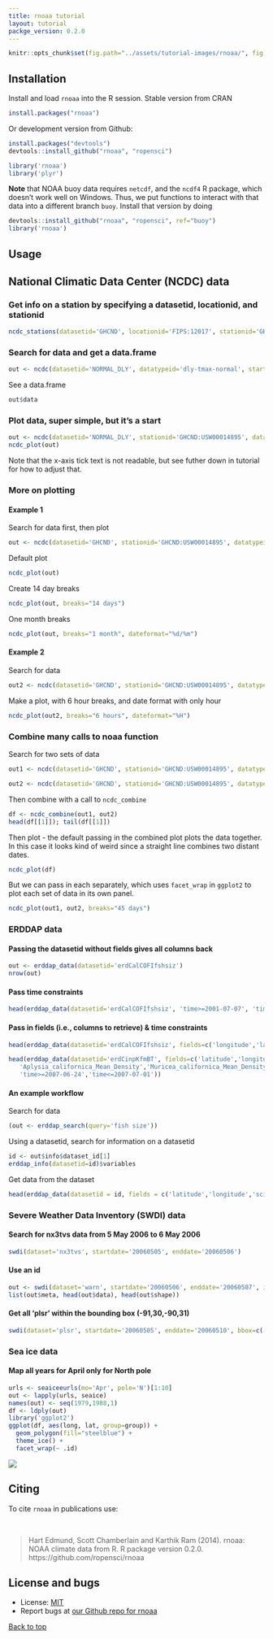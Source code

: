 ```yaml
---
title: rnoaa tutorial
layout: tutorial
packge_version: 0.2.0
---
```


```r
knitr::opts_chunk$set(fig.path="../assets/tutorial-images/rnoaa/", fig.width=6, fig.height=4)
```

<section id="installation">

## Installation


Install and load `rnoaa` into the R session. Stable version from CRAN

```r
install.packages("rnoaa")
```

Or development version from Github:

```r
install.packages("devtools")
devtools::install_github("rnoaa", "ropensci")
```

```r
library('rnoaa')
library('plyr')
```

__Note__ that NOAA buoy data requires `netcdf`, and the `ncdf4` R package, which doesn't work well on Windows. Thus, we put functions to interact with that data into a different branch `buoy`. Install that version by doing

```r
devtools::install_github("rnoaa", "ropensci", ref="buoy")
library('rnoaa')
```

<section id="usage">

## Usage

## National Climatic Data Center (NCDC) data

### Get info on a station by specifying a datasetid, locationid, and stationid

```r
ncdc_stations(datasetid='GHCND', locationid='FIPS:12017', stationid='GHCND:USC00084289')
```

### Search for data and get a data.frame

```r
out <- ncdc(datasetid='NORMAL_DLY', datatypeid='dly-tmax-normal', startdate = '2010-05-01', enddate = '2010-05-10')
```

See a data.frame

```r
out$data
```

### Plot data, super simple, but it's a start

```r
out <- ncdc(datasetid='NORMAL_DLY', stationid='GHCND:USW00014895', datatypeid='dly-tmax-normal', startdate = '2010-01-01', enddate = '2010-12-10', limit = 300)
ncdc_plot(out)
```

Note that the x-axis tick text is not readable, but see futher down in tutorial for how to adjust that.

### More on plotting

#### Example 1

Search for data first, then plot

```r
out <- ncdc(datasetid='GHCND', stationid='GHCND:USW00014895', datatypeid='PRCP', startdate = '2010-05-01', enddate = '2010-10-31', limit=500)
```

Default plot

```r
ncdc_plot(out)
```

Create 14 day breaks

```r
ncdc_plot(out, breaks="14 days")
```

One month breaks

```r
ncdc_plot(out, breaks="1 month", dateformat="%d/%m")
```

#### Example 2

Search for data

```r
out2 <- ncdc(datasetid='GHCND', stationid='GHCND:USW00014895', datatypeid='PRCP', startdate = '2010-05-01', enddate = '2010-05-03', limit=100)
```

Make a plot, with 6 hour breaks, and date format with only hour

```r
ncdc_plot(out2, breaks="6 hours", dateformat="%H")
```

### Combine many calls to noaa function

Search for two sets of data

```r
out1 <- ncdc(datasetid='GHCND', stationid='GHCND:USW00014895', datatypeid='PRCP', startdate = '2010-03-01', enddate = '2010-05-31', limit=500)

out2 <- ncdc(datasetid='GHCND', stationid='GHCND:USW00014895', datatypeid='PRCP', startdate = '2010-09-01', enddate = '2010-10-31', limit=500)
```

Then combine with a call to `ncdc_combine`

```r
df <- ncdc_combine(out1, out2)
head(df[[1]]); tail(df[[1]])
```

Then plot - the default passing in the combined plot plots the data together. In this case it looks kind of weird since a straight line combines two distant dates.

```r
ncdc_plot(df)
```

But we can pass in each separately, which uses `facet_wrap` in `ggplot2` to plot each set of data in its own panel.

```r
ncdc_plot(out1, out2, breaks="45 days")
```

### ERDDAP data


#### Passing the datasetid without fields gives all columns back

```r
out <- erddap_data(datasetid='erdCalCOFIfshsiz')
nrow(out)
```

#### Pass time constraints

```r
head(erddap_data(datasetid='erdCalCOFIfshsiz', 'time>=2001-07-07', 'time<=2001-07-08')[,c(1:4)])
```

#### Pass in fields (i.e., columns to retrieve) & time constraints

```r
head(erddap_data(datasetid='erdCalCOFIfshsiz', fields=c('longitude','latitude','fish_size','itis_tsn'), 'time>=2001-07-07','time<=2001-07-10'))
```

```r
head(erddap_data(datasetid='erdCinpKfmBT', fields=c('latitude','longitude',
   'Aplysia_californica_Mean_Density','Muricea_californica_Mean_Density'),
   'time>=2007-06-24','time<=2007-07-01'))
```

#### An example workflow

Search for data

```r
(out <- erddap_search(query='fish size'))
```

Using a datasetid, search for information on a datasetid

```r
id <- out$info$dataset_id[1]
erddap_info(datasetid=id)$variables
```

Get data from the dataset

```r
head(erddap_data(datasetid = id, fields = c('latitude','longitude','scientific_name')))
```


### Severe Weather Data Inventory (SWDI) data

#### Search for nx3tvs data from 5 May 2006 to 6 May 2006

```r
swdi(dataset='nx3tvs', startdate='20060505', enddate='20060506')
```

#### Use an id

```r
out <- swdi(dataset='warn', startdate='20060506', enddate='20060507', id=533623)
list(out$meta, head(out$data), head(out$shape))
```

#### Get all 'plsr' within the bounding box (-91,30,-90,31)

```r
swdi(dataset='plsr', startdate='20060505', enddate='20060510', bbox=c(-91,30,-90,31))
```


### Sea ice data

#### Map all years for April only for North pole

```r
urls <- seaiceeurls(mo='Apr', pole='N')[1:10]
out <- lapply(urls, seaice)
names(out) <- seq(1979,1988,1)
df <- ldply(out)
library('ggplot2')
ggplot(df, aes(long, lat, group=group)) +
  geom_polygon(fill="steelblue") +
  theme_ice() +
  facet_wrap(~ .id)
```

![](../assets/tutorial-images/rnoaa/seaice.png)

<section id="citing">

## Citing

To cite `rnoaa` in publications use:

<br>

> Hart Edmund, Scott Chamberlain and Karthik Ram (2014). rnoaa: NOAA climate data from R. R package version 0.2.0. https://github.com/ropensci/rnoaa

<section id="license_bugs">

## License and bugs

* License: [MIT](http://opensource.org/licenses/MIT)
* Report bugs at [our Github repo for rnoaa](https://github.com/ropensci/rnoaa/issues?state=open)

[Back to top](#top)

